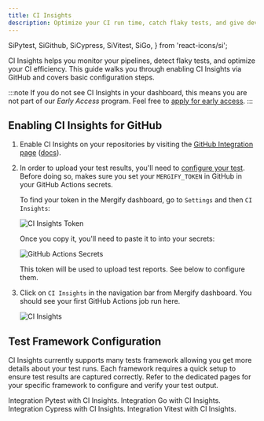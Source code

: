 ```yaml
---
title: CI Insights
description: Optimize your CI run time, catch flaky tests, and give developers actionable insights so your team ships code faster.
---
```


  SiPytest,
  SiGithub,
  SiCypress,
  SiVitest,
  SiGo,
} from 'react-icons/si';

CI Insights helps you monitor your pipelines, detect flaky tests, and optimize
your CI efficiency. This guide walks you through enabling CI Insights via
GitHub and covers basic configuration steps.

:::note
  If you do not see CI Insights in your dashboard, this means you are not part
  of our *Early Access* program. Feel free to [apply for early
  access](https://forms.mergify.com/ci-insights-early-access).
:::

## Enabling CI Insights for GitHub

1. Enable CI Insights on your repositories by visiting the [GitHub Integration
   page](https://dashboard.mergify.com/integrations/github)
   ([docs](/integrations/github)).

2. In order to upload your test results, you'll need to [configure your
   test](#test-framework-configuration). Before doing so, makes sure you set
   your `MERGIFY_TOKEN` in GitHub in your GitHub Actions secrets.

   To find your token in the Mergify dashboard, go to `Settings` and then `CI
   Insights`:

   <Image src={TokenScreenshot} alt="CI Insights Token" />

   Once you copy it, you'll need to paste it to into your secrets:

   <Image src={GHSecretsScreenshot} alt="GitHub Actions Secrets" />

   This token will be used to upload test reports. See below to configure them.

3. Click on `CI Insights` in the navigation bar from Mergify dashboard. You
   should see your first GitHub Actions job run here.

   <Image src={MainScreenshot} alt="CI Insights" />

## Test Framework Configuration

CI Insights currently supports many tests framework allowing you get more
details about your test runs. Each framework requires a quick setup to ensure
test results are captured correctly. Refer to the dedicated pages for your
specific framework to configure and verify your test output.

<DocsetGrid>
  <Docset
    title="Pytest"
    path="/ci-insights/pytest"
    icon={SiPytest}
  >
    Integration Pytest with CI Insights.
  </Docset>
    <Docset
    title="Go"
    path="/ci-insights/golang"
    icon={SiGo}
  >
    Integration Go with CI Insights.
  </Docset>
  <Docset
    title="Cypress"
    path="/ci-insights/cypress"
    icon={SiCypress}
  >
    Integration Cypress with CI Insights.
  </Docset>
  <Docset
    title="Vitest"
    path="/ci-insights/vitest"
    icon={SiVitest}
  >
    Integration Vitest with CI Insights.
  </Docset>
</DocsetGrid>
